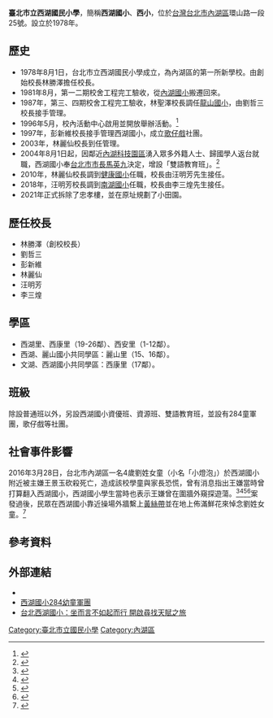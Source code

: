 {{expand|time=2008-10-25}}
{{Infobox School
|name           = 臺北市立西湖國民小學 
|other_name     = 
|image          = 
|motto          = 
|established    = 1978年8月1日
|type           = 市立國民小學
|affiliation    = 公立
|district       = [[台北市|台北市]][[內湖區|內湖區]]
|grades         = 
|president      = 
|principal      = 李三煌
|dean           = 
|faculty        = 
|staff          = 
|students       = 
|conference     = 
|colors         =
|mascot         = 
|free_label     = 
|free_text      = 
|magazine       =
|location       = {{flagicon|TWN}}[[臺北市|臺北市]][[內湖區|內湖區]][[環山路|環山路]]一段25號
|tel            =+886-2-2797-1267<br>+886-2-2798-5381<br>+886-2-2799-7447
|fax            =+886-2-2799-6184
|information    =
|website        = [http://www.hhups.tp.edu.tw/ www.hhups.tp.edu.tw]
}}
'''臺北市立西湖國民小學'''，簡稱'''西湖國小'''、'''西小'''，位於[[台灣|台灣]][[台北市|台北市]][[內湖區|內湖區]]環山路一段25號。設立於1978年。

== 歷史 ==
*1978年8月1日，台北市立西湖國民小學成立，為內湖區的第一所新學校。由創始校長林勝澤擔任校長。
*1981年8月，第一二期校舍工程完工驗收，從[[台北市立內湖國民小學|內湖國小]]搬遷回來。
*1987年，第三、四期校舍工程完工驗收，林聖澤校長調任[[臺北市萬華區龍山國民小學|龍山國小]]，由劉哲三校長接手管理。
*1996年5月，校內活動中心啟用並開放舉辦活動。<ref>{{Cite web|url=https://iplay.sa.gov.tw/gyminfo/index/15244|title=西湖國小活動中心|accessdate=2019-06-18|archive-date=2019-06-18|archive-url=https://web.archive.org/web/20190618092653/https://iplay.sa.gov.tw/gyminfo/index/15244|dead-url=no}}</ref>
*1997年，彭新維校長接手管理西湖國小，成立[[歌仔戲|歌仔戲]]社團。
*2003年，林麗仙校長到任管理。
*2004年8月1日起，因鄰近[[內湖科技園區|內湖科技園區]]湧入眾多外籍人士、歸國學人返台就職，西湖國小奉[[台北市市長|台北市市長]][[馬英九|馬英九]]決定，增設「雙語教育班」。<ref>{{cite web|url=https://xydo.gov.taipei/News_Content.aspx?n=C62C1AB644DD1222&sms=72544237BBE4C5F6&s=3B7CC8D53BD33FC5|title=「內科」西湖國小雙語班，雙語學習新選擇|author=新聞稿|work=[[臺北市政府建設局|臺北市政府建設局]]|date=2004-05-31|quote=為因應臺北內湖科技園區愈來愈多的外籍人士、歸國學人返台任職，臺北市內湖區西湖國民小學奉馬市長核定，將於九十三年八月一日起設置「雙語教育班」，以服務外籍投資人士及歸國學人之子女，進行中、英語雙語學習。}}</ref>
*2010年，林麗仙校長調到[[台北市立健康國民小學|健康國小]]任職，校長由汪明芳先生接任。
*2018年，汪明芳校長調到[[台北市立南湖國民小學|南湖國小]]任職，校長由李三煌先生接任。
*2021年正式拆除了忠孝樓，並在原址規劃了小田園。

== 歷任校長 ==
*林勝澤（創校校長）
*劉哲三
*彭新維
*林麗仙
*汪明芳
*李三煌

== 學區 ==
*西湖里、西康里（19-26鄰）、西安里（1-12鄰）。
*西湖、麗山國小共同學區：麗山里（15、16鄰）。
*文湖、西湖國小共同學區：西康里（17鄰）。

== 班級 ==
除設普通班以外，另設西湖國小資優班、資源班、雙語教育班，並設有284童軍團，歌仔戲等社團。

== 社會事件影響 ==
{{Main|2016年內湖隨機殺人事件}}
2016年3月28日，台北市內湖區一名4歲劉姓女童（小名「小燈泡」）於西湖國小附近被主嫌王景玉砍殺死亡，造成該校學童與家長恐慌，曾有消息指出王嫌當時曾打算翻入西湖國小，西湖國小學生當時也表示王嫌曾在圍牆外窺探遊蕩。<ref>{{Cite news|author=EToday|url=https://travel.ettoday.net/article/671082.htm|title=王景玉報紙包凶刀藏花圃　西湖國小學生發現他在圍牆外窺探|date=2016-03-28|accessdate=2019-06-18|archive-date=2019-06-18|archive-url=https://web.archive.org/web/20190618092651/https://travel.ettoday.net/article/671082.htm|dead-url=no}}</ref><ref>{{cite web|url=https://www.cw.com.tw/article/article.action?id=5075412|title=孩子跟我說「很害怕」 一位西湖國小媽媽的告白|date=2016-03-29|accessdate=2019-06-18|archive-date=2016-03-30|archive-url=https://web.archive.org/web/20160330055205/http://www.cw.com.tw/article/article.action?id=5075412|dead-url=no}}</ref><ref>{{Cite news|author=[[自由時報|自由時報]]|url=https://news.ltn.com.tw/news/society/breakingnews/1647417|title=內湖殺童案隔天上午 家長親送孩子上學|date=2016-03-29|accessdate=2019-06-18|archive-date=2019-06-18|archive-url=https://web.archive.org/web/20190618092648/https://news.ltn.com.tw/news/society/breakingnews/1647417|dead-url=no}}</ref><ref>{{Cite news|author=Yahoo奇摩新聞|url=https://tw.news.yahoo.com/%E8%A5%BF%E6%B9%96%E5%9C%8B%E5%B0%8F%E9%80%83%E9%81%8E%E5%8A%AB%E9%9B%A3-%E5%AE%B6%E9%95%B7%E5%9A%87%E5%A3%9E%E4%BA%86-105800213.html|title=西湖國小逃過劫難 家長嚇壞了|date=2016-03-28|accessdate=2019-06-18|archive-date=2019-06-18|archive-url=https://web.archive.org/web/20190618093159/https://tw.news.yahoo.com/%25E8%25A5%25BF%25E6%25B9%2596%25E5%259C%258B%25E5%25B0%258F%25E9%2580%2583%25E9%2581%258E%25E5%258A%25AB%25E9%259B%25A3-%25E5%25AE%25B6%25E9%2595%25B7%25E5%259A%2587%25E5%25A3%259E%25E4%25BA%2586-105800213.html|dead-url=no}}</ref>案發過後，民眾在西湖國小靠近操場外牆繫上[[黃絲帶|黃絲帶]]並在地上佈滿鮮花來悼念劉姓女童。<ref>{{Cite news|author=[[自由時報|自由時報]]|url=https://news.ltn.com.tw/news/local/paper/973936|title=〈台北都會〉父母不安 看孩子進校才放心|date=2016-03-30|accessdate=2019-06-18|archive-date=2019-06-18|archive-url=https://web.archive.org/web/20190618093157/https://news.ltn.com.tw/news/local/paper/973936|dead-url=no}}</ref>

== 參考資料 ==
<references/>

== 外部連結 ==
* {{official website|http://www.hhups.tp.edu.tw/}}
* [http://xihu284.blogspot.com/ 西湖國小284幼童軍團] {{Wayback|url=http://xihu284.blogspot.com/ |date=20190618092650 }}
* [https://gfamily.cwgv.com.tw/content/index/10501 台北西湖國小：坐而言不如起而行 開啟尋找天賦之旅]


{{台北市國民中小學}}

[[Category:臺北市立國民小學|Category:臺北市立國民小學]]
[[Category:內湖區|Category:內湖區]]